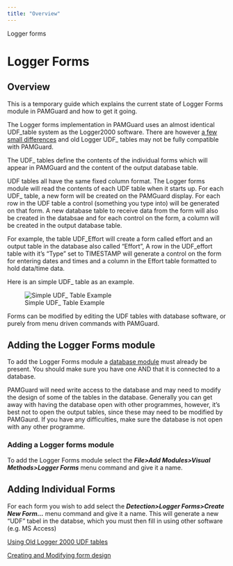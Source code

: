 ```yaml
---
title: "Overview"
---
```

 Logger forms  

Logger Forms
============

Overview
--------

This is a temporary guide which explains the current state of Logger Forms module in PAMGuard and how to get it going.

The Logger forms implementation in PAMGuard uses an almost identical UDF\_table system as the Logger2000 software. There are however [a few small differences](./oldLoggerForms.html) and old Logger UDF\_ tables may not be fully compatible with PAMGuard.

The UDF\_ tables define the contents of the individual forms which will appear in PAMGuard and the content of the output database table.

UDF tables all have the same fixed column format. The Logger forms module will read the contents of each UDF table when it starts up. For each UDF\_ table, a new form will be created on the PAMGuard display. For each row in the UDF table a control (something you type into) will be generated on that form. A new database table to receive data from the form will also be created in the databsae and for each control on the form, a column will be created in the output database table.

For example, the table UDF\_Effort will create a form called effort and an output table in the database also called "Effort", A row in the UDF\_effort table with it's "Type" set to TIMESTAMP will generate a control on the form for entering dates and times and a column in the Effort table formatted to hold data/time data.

Here is an simple UDF\_ table as an example.

![Simple UDF_ Table Example](images/11-ControlsAreVerySimilar.png)

Forms can be modified by editing the UDF tables with database software, or purely from menu driven commands with PAMGuard.

Adding the Logger Forms module
------------------------------

To add the Logger Forms module a [database module](../../../utilities/generalDatabaseHelp/docs/database_database.html) must already be present. You should make sure you have one AND that it is connected to a database.

PAMGuard will need write access to the database and may need to modify the design of some of the tables in the database. Generally you can get away with having the database open with other programmes, however, it's best not to open the output tables, since these may need to be modified by PAMGaurd. If you have any difficulties, make sure the database is not open with any other programme.

### Adding a Logger forms module

To add the Logger Forms module select the _**File>Add Modules>Visual Methods>Logger Forms**_ menu command and give it a name.

Adding Individual Forms
-----------------------

For each form you wish to add select the _**Detection>Logger Forms>Create New Form...**_ menu command and give it a name. This will generate a new "UDF" tabel in the databse, which you must then fill in using other software (e.g. MS Access)

[Using Old Logger 2000 UDF tables](./oldLoggerForms.html)

[Creating and Modifying form design](./designingForms.html)